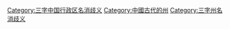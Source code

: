 [[Category:三字中国行政区名消歧义|Category:三字中国行政区名消歧义]]
[[Category:中國古代的州|Category:中國古代的州]]
[[Category:三字州名消歧义|Category:三字州名消歧义]]